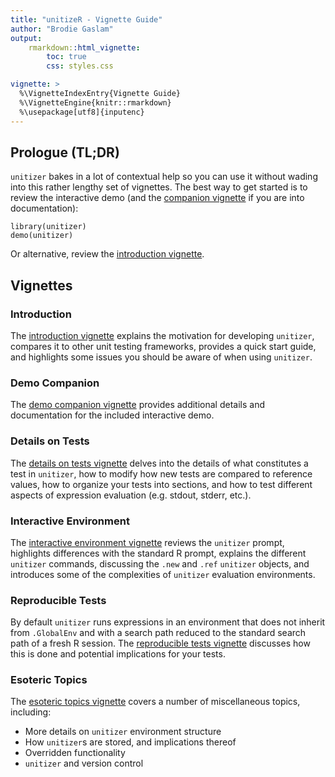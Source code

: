 ```yaml
---
title: "unitizeR - Vignette Guide"
author: "Brodie Gaslam"
output:
    rmarkdown::html_vignette:
        toc: true
        css: styles.css

vignette: >
  %\VignetteIndexEntry{Vignette Guide}
  %\VignetteEngine{knitr::rmarkdown}
  %\usepackage[utf8]{inputenc}
---
```


## Prologue (TL;DR)

`unitizer` bakes in a lot of contextual help so you can use it without wading into this rather lengthy set of vignettes. The best way to get started is to review the interactive demo (and the [companion vignette](vgn02democompanion.html) if you are into documentation):
```
library(unitizer)
demo(unitizer)
```
Or alternative, review the [introduction vignette](vgn00introduction.html).

## Vignettes

### Introduction

The [introduction vignette](vgn01introduction.html) explains the motivation for developing `unitizer`, compares it to other unit testing frameworks, provides a quick start guide, and highlights some issues you should be aware of when using `unitizer`.

### Demo Companion

The [demo companion vignette](vgn02democompanion.html) provides additional details and documentation for the included interactive demo.

### Details on Tests

The [details on tests vignette](vgn03tests.html) delves into the details of what constitutes a test in `unitizer`, how to modify how new tests are compared to reference values, how to organize your tests into sections, and how to test different aspects of expression evaluation (e.g. stdout, stderr, etc.).

### Interactive Environment

The [interactive environment vignette](vgn04interactiveenvironment.html) reviews the `unitizer` prompt, highlights differences with the standard R prompt, explains the different `unitizer` commands, discussing the `.new` and `.ref` `unitizer` objects, and introduces some of the complexities of `unitizer` evaluation environments.

### Reproducible Tests

By default `unitizer` runs expressions in an environment that does not inherit from `.GlobalEnv` and with a search path reduced to the standard search path of a fresh R session.  The [reproducible tests vignette](vgn05reproducibletests.html) discusses how this is done and potential implications for your tests.

### Esoteric Topics

The [esoteric topics vignette](vgn06nittygritty.html) covers a number of miscellaneous topics, including:

* More details on `unitizer` environment structure
* How `unitizer`s are stored, and implications thereof
* Overridden functionality
* `unitizer` and version control
